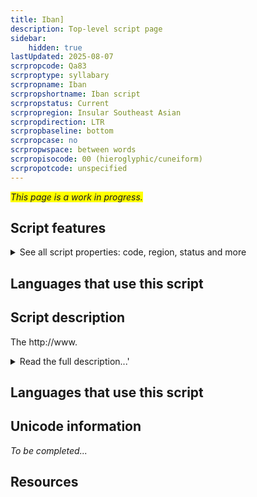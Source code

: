 ```yaml
---
title: Iban]
description: Top-level script page
sidebar:
    hidden: true
lastUpdated: 2025-08-07
scrpropcode: Qa83
scrproptype: syllabary
scrpropname: Iban
scrpropshortname: Iban script
scrpropstatus: Current
scrpropregion: Insular Southeast Asian
scrpropdirection: LTR
scrpropbaseline: bottom
scrpropcase: no
scrpropwspace: between words
scrpropisocode: 00 (hieroglyphic/cuneiform)
scrpropotcode: unspecified
---
```


<span style='background-color:yellow'>_This page is a work in progress._</span>


## Script features

<details>
<summary> See all script properties: code, region, status and more</summary>
<ScriptInfo />
</details>

## Languages that use this script

<WsList script='Qa83' wsMax='5' />

## Script description

The http://www.

<details><summary>Read the full description...'</summary>_Not yet available._</details>

## Languages that use this script

<WsList script='Qa83' wsMax='5' />

## Unicode information

_To be completed..._

## Resources

<ScriptResources detailSummary='seemore' />

